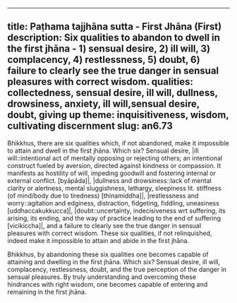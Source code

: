---
title: Paṭhama tajjhāna sutta - First Jhāna (First)
description: Six qualities to abandon to dwell in the first jhāna - 1) sensual desire, 2) ill will, 3) complacency, 4) restlessness, 5) doubt, 6) failure to clearly see the true danger in sensual pleasures with correct wisdom.
qualities: collectedness, sensual desire, ill will, dullness, drowsiness, anxiety, ill will,sensual desire, doubt, giving up
theme: inquisitiveness, wisdom, cultivating discernment
slug: an6.73
----

Bhikkhus, there are six qualities which, if not abandoned, make it impossible to attain and dwell in the first jhāna. Which six? Sensual desire, |ill will::intentional act of mentally opposing or rejecting others; an intentional construct fueled by aversion, directed against kindness or compassion. It manifests as hostility of will, impeding goodwill and fostering internal or external conflict. [byāpāda]|, |dullness and drowsiness::lack of mental clarity or alertness, mental sluggishness, lethargy, sleepiness lit. stiffness (of mind/body due to tiredness) [thinamiddha]|, |restlessness and worry::agitation and edginess, distraction, fidgeting, fiddling, uneasiness [uddhaccakukkucca]|, |doubt::uncertainty, indecisiveness wrt suffering, its arising, its ending, and the way of practice leading to the end of suffering [vicikiccha]|, and a failure to clearly see the true danger in sensual pleasures with correct wisdom. These six qualities, if not relinquished, indeed make it impossible to attain and abide in the first jhāna.

Bhikkhus, by abandoning these six qualities one becomes capable of attaining and dwelling in the first jhāna. Which six? Sensual desire, ill will, complacency, restlessness, doubt, and the true perception of the danger in sensual pleasures. By truly understanding and overcoming these hindrances with right wisdom, one becomes capable of entering and remaining in the first jhāna.